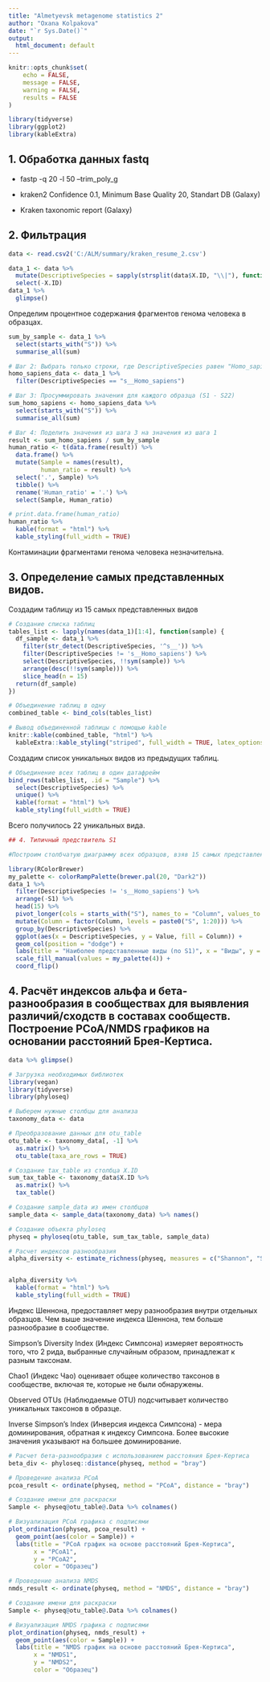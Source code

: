 ```yaml
---
title: "Almetyevsk metagenome statistics 2"
author: "Oxana Kolpakova"
date: "`r Sys.Date()`"
output:
  html_document: default
---
```


```r
knitr::opts_chunk$set(
	echo = FALSE,
	message = FALSE,
	warning = FALSE,
	results = FALSE
)
```

```r
library(tidyverse)
library(ggplot2)
library(kableExtra)
```

## 1. Обработка данных fastq

- fastp -q 20 -l 50  --trim_poly_g

- kraken2 Confidence 0.1, Minimum Base Quality 20, Standart DB (Galaxy) 

- Kraken taxonomic report (Galaxy)


## 2. Фильтрация

```r
data <- read.csv2('C:/ALM/summary/kraken_resume_2.csv')
```

```r
data_1 <- data %>% 
  mutate(DescriptiveSpecies = sapply(strsplit(data$X.ID, "\\|"), function(x) tail(x, 1))) %>% 
  select(-X.ID)
data_1 %>% 
  glimpse() 
```


Определим процентное содержания фрагментов генома человека в образцах.
```r

sum_by_sample <- data_1 %>%
  select(starts_with("S")) %>%
  summarise_all(sum)

# Шаг 2: Выбрать только строки, где DescriptiveSpecies равен "Homo_sapiens"
homo_sapiens_data <- data_1 %>%
  filter(DescriptiveSpecies == "s__Homo_sapiens")

# Шаг 3: Просуммировать значения для каждого образца (S1 - S22)
sum_homo_sapiens <- homo_sapiens_data %>%
  select(starts_with("S")) %>%
  summarise_all(sum)

# Шаг 4: Поделить значения из шага 3 на значения из шага 1
result <- sum_homo_sapiens / sum_by_sample 
human_ratio <- t(data.frame(result)) %>% 
  data.frame() %>% 
  mutate(Sample = names(result),
         human_ratio = result) %>% 
  select('.', Sample) %>% 
  tibble() %>% 
  rename('Human_ratio' = '.') %>% 
  select(Sample, Human_ratio)

# print.data.frame(human_ratio)
human_ratio %>% 
  kable(format = "html") %>%
  kable_styling(full_width = TRUE)
```
Контаминации фрагментами генома человека незначительна.

## 3. Определение самых представленных видов.

Создадим таблицу из 15 самых представленных видов

```r
# Создание списка таблиц
tables_list <- lapply(names(data_1)[1:4], function(sample) {
  df_sample <- data_1 %>%
    filter(str_detect(DescriptiveSpecies, '^s__')) %>% 
    filter(DescriptiveSpecies != 's__Homo_sapiens') %>%
    select(DescriptiveSpecies, !!sym(sample)) %>%
    arrange(desc(!!sym(sample))) %>%
    slice_head(n = 15)
  return(df_sample)
})

# Объединение таблиц в одну
combined_table <- bind_cols(tables_list)

# Вывод объединенной таблицы с помощью kable
knitr::kable(combined_table, "html") %>%
  kableExtra::kable_styling("striped", full_width = TRUE, latex_options = "scale_down", font_size = 10)

```

Создадим список уникальных видов из предыдущих таблиц.
```r
# Объединение всех таблиц в один датафрейм
bind_rows(tables_list, .id = "Sample") %>% 
  select(DescriptiveSpecies) %>% 
  unique() %>% 
  kable(format = "html") %>%
  kable_styling(full_width = TRUE)
```

Всего получилось 22 уникальных вида.


```r
## 4. Типичный предствитель S1

#Построим столбчатую диаграмму всех образцов, взяв 15 самых представленных видов в S1 #(типичный представитель), построим диаграмму для всех образцов. Исключен Homo_sapiens.
```

```r
library(RColorBrewer)
my_palette <- colorRampPalette(brewer.pal(20, "Dark2"))
data_1 %>% 
  filter(DescriptiveSpecies != 's__Homo_sapiens') %>% 
  arrange(-S1) %>% 
  head(15) %>%
  pivot_longer(cols = starts_with("S"), names_to = "Column", values_to = "Value") %>% 
  mutate(Column = factor(Column, levels = paste0("S", 1:20))) %>%  
  group_by(DescriptiveSpecies) %>% 
  ggplot(aes(x = DescriptiveSpecies, y = Value, fill = Column)) +
  geom_col(position = "dodge") +
  labs(title = "Наиболее представленные виды (по S1)", x = "Виды", y = "Количество", fill = "Sample") +
  scale_fill_manual(values = my_palette(4)) +
  coord_flip() 
```



## 4. Расчёт индексов альфа и бета-разнообразия в сообществах для выявления различий/сходств в составах сообществ. Построение PCoA/NMDS графиков на основании расстояний Брея-Кертиса.
```r
data %>% glimpse()
```

```r
# Загрузка необходимых библиотек
library(vegan)
library(tidyverse)
library(phyloseq)

# Выберем нужные столбцы для анализа
taxonomy_data <- data

# Преобразование данных для otu_table
otu_table <- taxonomy_data[, -1] %>% 
  as.matrix() %>% 
  otu_table(taxa_are_rows = TRUE)

# Создание tax_table из столбца X.ID
sum_tax_table <- taxonomy_data$X.ID %>% 
  as.matrix() %>% 
  tax_table()

# Создание sample_data из имен столбцов
sample_data <- sample_data(taxonomy_data) %>% names()

# Создание объекта phyloseq
physeq = phyloseq(otu_table, sum_tax_table, sample_data)

```


```r
# Расчет индексов разнообразия
alpha_diversity <- estimate_richness(physeq, measures = c("Shannon", "Simpson", "Chao1", "Observed", "InvSimpson"))


alpha_diversity %>% 
  kable(format = "html") %>%
  kable_styling(full_width = TRUE)
```

Индекс Шеннона, предоставляет меру разнообразия внутри отдельных образцов. Чем выше значение индекса Шеннона, тем больше разнообразие в сообществе.

Simpson's Diversity Index (Индекс Симпсона) измеряет вероятность того, что 2 рида, выбранные случайным образом, принадлежат к разным таксонам.

Chao1 (Индекс Чао) оценивает общее количество таксонов в сообществе, включая те, которые не были обнаружены.

Observed OTUs (Наблюдаемые OTU) подсчитывает количество уникальных таксонов в образце.

Inverse Simpson's Index (Инверсия индекса Симпсона) - мера доминирования, обратная к индексу Симпсона. Более высокие значения указывают на большее доминирование.


```r
# Расчет бета-разнообразия с использованием расстояния Брея-Кертиса
beta_div <- phyloseq::distance(physeq, method = "bray")

# Проведение анализа PCoA
pcoa_result <- ordinate(physeq, method = "PCoA", distance = "bray")

# Создание имени для раскраски
Sample <- physeq@otu_table@.Data %>% colnames()

# Визуализация PCoA графика с подписями
plot_ordination(physeq, pcoa_result) +
  geom_point(aes(color = Sample)) +
  labs(title = "PCoA график на основе расстояний Брея-Кертиса",
       x = "PCoA1",
       y = "PCoA2",
       color = "Образец")
```
```r
# Проведение анализа NMDS
nmds_result <- ordinate(physeq, method = "NMDS", distance = "bray")

# Создание имени для раскраски
Sample <- physeq@otu_table@.Data %>% colnames()

# Визуализация NMDS графика с подписями
plot_ordination(physeq, nmds_result) +
  geom_point(aes(color = Sample)) +
  labs(title = "NMDS график на основе расстояний Брея-Кертиса",
       x = "NMDS1",
       y = "NMDS2",
       color = "Образец")
```




